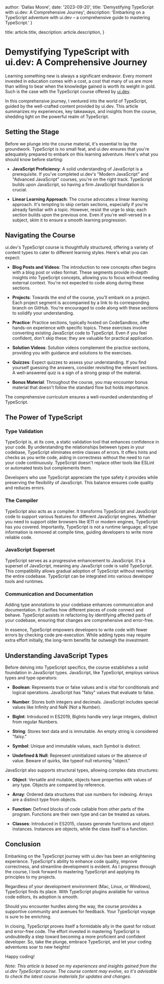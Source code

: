 

  author: 'Dallas Moore',
  date: '2023-09-20',
  title: 'Demystifying TypeScript with ui.dev: A Comprehensive Journey',
  description: 'Embarking on a TypeScript adventure with ui.dev – a comprehensive guide to mastering TypeScript.'
}

  title: article.title,
  description: article.description,
}



# Demystifying TypeScript with ui.dev: A Comprehensive Journey

Learning something new is always a significant endeavor. Every moment invested in education comes with a cost, a cost that many of us are more than willing to bear when the knowledge gained is worth its weight in gold. Such is the case with the TypeScript course offered by [ui.dev](https://ui.dev/).

In this comprehensive journey, I ventured into the world of TypeScript, guided by the well-crafted content provided by ui.dev. This article summarizes my experiences, key takeaways, and insights from the course, shedding light on the powerful realm of TypeScript.

## Setting the Stage

Before we plunge into the course material, it's essential to lay the groundwork. TypeScript is no small feat, and ui.dev ensures that you're adequately prepared to embark on this learning adventure. Here's what you should know before starting:

- **JavaScript Proficiency**: A solid understanding of JavaScript is a prerequisite. If you've completed ui.dev's "Modern JavaScript" and "Advanced JavaScript" courses, you're on the right track. TypeScript builds upon JavaScript, so having a firm JavaScript foundation is crucial.

- **Linear Learning Approach**: The course advocates a linear learning approach. It's tempting to skip certain sections, especially if you're already familiar with a topic. However, resist the urge to skip; each section builds upon the previous one. Even if you're well-versed in a subject, skim it to ensure a smooth learning progression.

## Navigating the Course

ui.dev's TypeScript course is thoughtfully structured, offering a variety of content types to cater to different learning styles. Here's what you can expect:

- **Blog Posts and Videos**: The introduction to new concepts often begins with a blog post or video format. These segments provide in-depth insights into TypeScript concepts, allowing you to focus without needing external context. You're not expected to code along during these sections.

- **Projects**: Towards the end of the course, you'll embark on a project. Each project segment is accompanied by a link to its corresponding branch on GitHub. You're encouraged to code along with these sections to solidify your understanding.

- **Practice**: Practice sections, typically hosted on CodeSandbox, offer hands-on experience with specific topics. These exercises involve converting existing JavaScript code to TypeScript. Even if you feel confident, don't skip these; they are valuable for practical application.

- **Solution Videos**: Solution videos complement the practice sections, providing you with guidance and solutions to the exercises.

- **Quizzes**: Expect quizzes to assess your understanding. If you find yourself guessing the answers, consider revisiting the relevant sections. A well-answered quiz is a sign of a strong grasp of the material.

- **Bonus Material**: Throughout the course, you may encounter bonus material that doesn't follow the standard flow but holds importance.

The comprehensive curriculum ensures a well-rounded understanding of TypeScript.

## The Power of TypeScript

### Type Validation

TypeScript is, at its core, a static validation tool that enhances confidence in your code. By understanding the relationships between types in your codebase, TypeScript eliminates entire classes of errors. It offers hints and checks as you write code, aiding in correctness without the need to run your code continuously. TypeScript doesn't replace other tools like ESLint or automated tests but complements them.

Developers who use TypeScript appreciate the type safety it provides while preserving the flexibility of JavaScript. This balance ensures code quality and reduces errors.

### The Compiler

TypeScript also acts as a compiler. It transforms TypeScript and JavaScript code to support various features for different JavaScript engines. Whether you need to support older browsers like IE11 or modern engines, TypeScript has you covered. Importantly, TypeScript is not a runtime language; all type information is removed at compile time, guiding developers to write more reliable code.

### JavaScript Superset

TypeScript serves as a progressive enhancement to JavaScript. It's a superset of JavaScript, meaning any JavaScript code is valid TypeScript. This compatibility allows gradual adoption of TypeScript without rewriting the entire codebase. TypeScript can be integrated into various developer tools and runtimes.

### Communication and Documentation

Adding type annotations to your codebase enhances communication and documentation. It clarifies how different pieces of code connect and behave. TypeScript assists in refactoring by identifying affected parts of your codebase, ensuring that changes are comprehensive and error-free.

In essence, TypeScript empowers developers to write code with fewer errors by checking code pre-execution. While adding types may require extra effort initially, the long-term benefits far outweigh the investment.

## Understanding JavaScript Types

Before delving into TypeScript specifics, the course establishes a solid foundation in JavaScript types. JavaScript, like TypeScript, employs various types and type operators:

- **Boolean**: Represents true or false values and is vital for conditionals and logical operations. JavaScript has "falsy" values that evaluate to false.

- **Number**: Stores both integers and decimals. JavaScript includes special values like Infinity and NaN (Not a Number).

- **BigInt**: Introduced in ES2019, BigInts handle very large integers, distinct from regular Numbers.

- **String**: Stores text data and is immutable. An empty string is considered "falsy."

- **Symbol**: Unique and immutable values, each Symbol is distinct.

- **Undefined & Null**: Represent uninitialized values or the absence of value. Beware of quirks, like typeof null returning "object."

JavaScript also supports structural types, allowing complex data structures:

- **Object**: Versatile and mutable, objects have properties with values of any type. Objects are compared by reference.

- **Array**: Ordered data structures that use numbers for indexing. Arrays are a distinct type from objects.

- **Function**: Defined blocks of code callable from other parts of the program. Functions are their own type and can be treated as values.

- **Classes**: Introduced in ES2015, classes generate functions and object instances. Instances are objects, while the class itself is a function.

## Conclusion

Embarking on the TypeScript journey with ui.dev has been an enlightening experience. TypeScript's ability to enhance code quality, improve correctness, and streamline development is evident. As I progress through the course, I look forward to mastering TypeScript and applying its principles to my projects.

Regardless of your development environment (Mac, Linux, or Windows), TypeScript finds its place. With TypeScript plugins available for various code editors, its adoption is smooth.

Should you encounter hurdles along the way, the course provides a supportive community and avenues for feedback. Your TypeScript voyage is sure to be enriching.

In closing, TypeScript proves itself a formidable ally in the quest for robust and error-free code. The effort invested in mastering TypeScript is undoubtedly a step toward becoming a more proficient and confident developer. So, take the plunge, embrace TypeScript, and let your coding adventures soar to new heights!

Happy coding!

*Note: This article is based on my experiences and insights gained from the ui.dev TypeScript course. The course content may evolve, so it's advisable to check the latest course materials for updates and changes.*